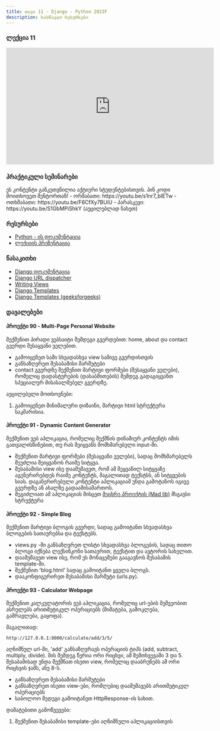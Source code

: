 ```yaml
---
title: თავი 11 - Django - Python 2023F
description: სასწავლო რესურსები
---
```


### ლექცია 11
<iframe width="560" height="315" src="https://www.youtube.com/embed/Ai0GVpRiYq4" title="YouTube video player" frameBorder="0" allow="accelerometer; autoplay; clipboard-write; encrypted-media; gyroscope; picture-in-picture; web-share" allowFullScreen></iframe>

### პრაქტიკული სემინარები

<Card>
<PinCodeProtectedContent>
    <Locked>
        ეს კონტენტი განკუთვნილია აქტიური სტუდენტებისთვის.
        პინ კოდი მოითხოვეთ მენტორთან!
    </Locked>
    <Unlocked>
        - ორშაბათი: https://youtu.be/s1nr7_bIETw
        - ოთხშაბათი: https://youtu.be/F6CfXy7BUiU
        - პარასკევი: https://youtu.be/S1GbMPiShkY (აუცილებლად ნახეთ)
    </Unlocked>
</PinCodeProtectedContent>
</Card>

### რესურსები
- [Python - ის დოკუმენტაცია](https://docs.python.org/3/library/)
- [ლექციის პრეზენტაცია](https://docs.google.com/presentation/d/1PXfIWO_o4X5hfOkWt8UgZAL2S3xFfhtFZYartThpm8w/edit?usp=sharing)

### წასაკითხი
- [Django დოკუმენტაცია](https://docs.djangoproject.com/en/4.2/)
- [Django URL dispatcher](https://docs.djangoproject.com/en/4.2/topics/http/urls/)
- [Writing Views](https://docs.djangoproject.com/en/4.2/topics/http/views/)
- [Django Templates](https://docs.djangoproject.com/en/4.2/topics/templates/)
- [Django Templates (geeksforgeeks)](https://www.geeksforgeeks.org/django-templates/)


### დავალებები

#### პროექტი 90 - Multi-Page Personal Website

შექმენით პირადი ვებსაიტი შემდეგი გვერდებით: home, about და contact გვერდი შესაყვანი ველებით.
- გამოიყენეთ სამი სხვადასხვა view სამივე გვერდისთვის
- განსაზღვრეთ შესაბამისი მარშუტები
- contact გვერდზე შექმენით მარტივი ფორმები (შესაყვანი ველები), რომელიც დადასტურების (დასაბმითების) შემდეგ გადაგიყვანთ სპეციალურ მისასალმებელ გვერდზე.

აუცილებელი მოთხოვნები:
1. გამოიყენეთ მინიმალური დიზაინი, მარტივი html სტრუქტურა საკმარისია.

#### პროექტი 91 - Dynamic Content Generator

შექმენით ვებ აპლიკაცია, რომელიც შექმნის დინამიურ კონტენტს იმის გათვალისწინებით, თუ რას შეიყვანს მომხმარებელი input-ში.
- შექმენით მარტივი ფორმები (შესაყვანი ველები), სადაც მომხმარებელს შეუძლია შეიყვანოს რაიმე სიტყვა.
- შესაბამისი view ისე დაამუშავეთ, რომ ამ შეყვანილ სიტყვაზე აგენერირებდეს რაიმე კონტენტს, მაგალითად ტექსტსს, ან სიტყვების სიას. დაგანერირებული კონტენტი აპლიკაციამ უნდა გამოტანოს იგივე გვერდზე ან ახალზე გადაამისამართოს.
- შეგიძლიათ ამ აპლიკაციას მისცეთ [მეცხრე პროექტის (Mad lib)](https://bitcamp.ge/classes/python/2023f/week-1#%E1%83%9E%E1%83%A0%E1%83%9D%E1%83%94%E1%83%A5%E1%83%A2%E1%83%98-9---mad-lib "Mad lib") მსგავსი სტრუქტურა


#### პროექტი 92 - Simple Blog
შექმენით მარტივი ბლოგის გვერდი, სადაც გამოიტანთ სხვადასხვა ბლოგების სათაურებსა და ტექსტებს.
- views.py -ში განსაზღვრეთ ლისტი სხვადასხვა ბლოგების, სადაც თითო ბლოგი იქნება ლექსინკონი სათაურით, ტექსტით და ავტორის სახელით.
- დაამუშავეთ view ისე, რომ ეს მონაცემები გააგავნოს შესაბამის template-ში.
- შექმენით 'blog.html' სადაც გამოიტანთ ყველა ბლოგს.
- დააკონფიგურირეთ შესაბამისი მარშუტი (urls.py).


#### პროექტი 93 - Calculator Webpage
შექმენით კალკულატორის ვებ აპლიკაცია, რომელიც url-ების მეშვეობით ასრულებს არითმეტიკულ ოპერაციებს (მიმატება, გამოკლება, გამრავლება, გაყოფა).

მაგალითად:
```shell
http://127.0.0.1:8000/calculate/add/3/5/
```

აღნიშნულ url-ში, 'add' განსაზღვრავს ოპერაციის ტიპს (add, subtract, multiply, divide).
მის შემდეგ წერია ორი რიცხვი, ამ შემთხვევაში 3 და 5. შესაბამისად უნდა შექმნათ ისეთი view, რომელიც დააბრუნებს
ამ ორი რიცხვის ჯამს, ანუ 8-ს.

- განსაზღვრეთ შესაბამისი მარშუტები
- განსაზღვრეთ ისეთი view-ები, რომლებიც დაამუშავებს არითმეტიკულ ოპერაციებს
- საბოლოო შედეგი გამოიტანეთ HttpResponse-ის სახით.

დამატებითი გამოწვევები:
1. შექმენით შესაბამისი template-ები აღნიშნული აპლიკაციისთვის

